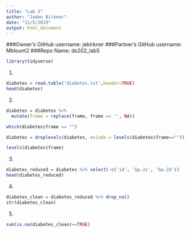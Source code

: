 ```yaml
---
title: "Lab 5"
author: "Jaden Birkner"
date: "11/5/2019"
output: html_document
---
```


###Owner’s GitHub username: jebirkner
###Partner’s GitHub username: Mblount2
###Repo Name: ds202_lab5

```r
library(tidyverse)
```


1.
```r
diabetes = read.table('diabetes.txt',header=TRUE)
head(diabetes)
```

2.
```r
diabetes = diabetes %>% 
  mutate(frame = replace(frame, frame == '', NA))
```

```r
which(diabetes$frame == "")
```

```r
diabetes = droplevels(diabetes, exlude = levels(diabetes$frame==""))
```

```r
levels(diabetes$frame)
```

3.
```r
diabetes_reduced = diabetes %>% select(-c('id', 'bp.2s', 'bp.2d'))
head(diabetes_reduced)
```

4.

```r
diabetes_clean = diabetes_reduced %>% drop_na()
str(diabetes_clean)
```

5.
```r
sum(is.na(diabetes_clean)==TRUE)
```

